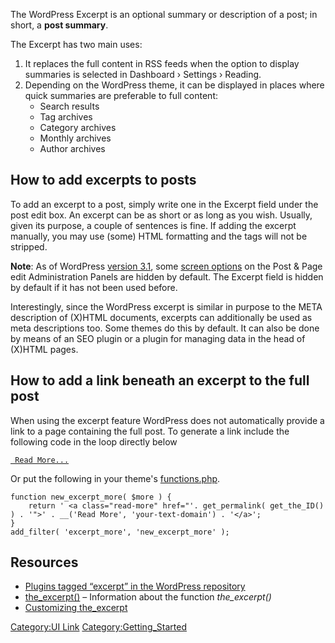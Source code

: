 {{Languages|
{{en|Excerpt}}
{{ar|مقتطف}}
{{es|Extracto}}
{{fr|Extrait}}
{{pt-br|Resumo}}
{{ru|Отрывок}}
{{ja|抜粋}}
{{zh-cn|摘要}}
}}

The WordPress Excerpt is an optional summary or description of a post;  in short, a '''post summary'''.

The Excerpt has two main uses:

#   It replaces the full content in RSS feeds when the option to display summaries is selected in Dashboard › Settings › Reading.
#   Depending on the WordPress theme, it can be displayed in places where quick summaries are preferable to full content:
#*      Search results
#*      Tag archives
#*      Category archives
#*      Monthly archives
#*      Author archives

== How to add excerpts to posts ==

To add an excerpt to a post, simply write one in the Excerpt field under the post edit box. An excerpt can be as short or as long as you wish.  Usually, given its purpose, a couple of sentences is fine. If adding the excerpt manually, you may use (some) HTML formatting and the tags will not be stripped.

'''Note''': As of WordPress [[Version 3.1|version 3.1]], some [[Administration Panels#Screen_Options|screen options]] on the Post & Page edit Administration Panels are hidden by default. The Excerpt field is hidden by default if it has not been used before.

Interestingly, since the WordPress excerpt is similar in purpose to the META description of (X)HTML documents, excerpts can additionally be used as meta descriptions too.  Some themes do this by default.  It can also be done by means of an SEO plugin or a plugin for managing data in the head of (X)HTML pages.

== How to add a link beneath an excerpt to the full post ==

When using the excerpt feature WordPress does not automatically provide a link to a page containing the full post. To generate a link include the following code in the loop directly below <?php the_excerpt(); ?> 

 <a href="<?php echo get_permalink(); ?>"> Read More...</a>

Or put the following in your theme's [[Theme_Development#Functions_File | functions.php]].

<pre>function new_excerpt_more( $more ) {
	return ' <a class="read-more" href="'. get_permalink( get_the_ID() ) . '">' . __('Read More', 'your-text-domain') . '</a>';
}
add_filter( 'excerpt_more', 'new_excerpt_more' );</pre>

== Resources ==

*   [http://wordpress.org/extend/plugins/tags/excerpt Plugins tagged “excerpt” in the WordPress repository]
*   [[Template_Tags/the_excerpt|the_excerpt()]] – Information about the function ''the_excerpt()''
*   [http://wordpress.stackexchange.com/a/141136/31545 Customizing the_excerpt]


{{Stub}}
[[Category:UI Link]]
[[Category:Getting_Started]]